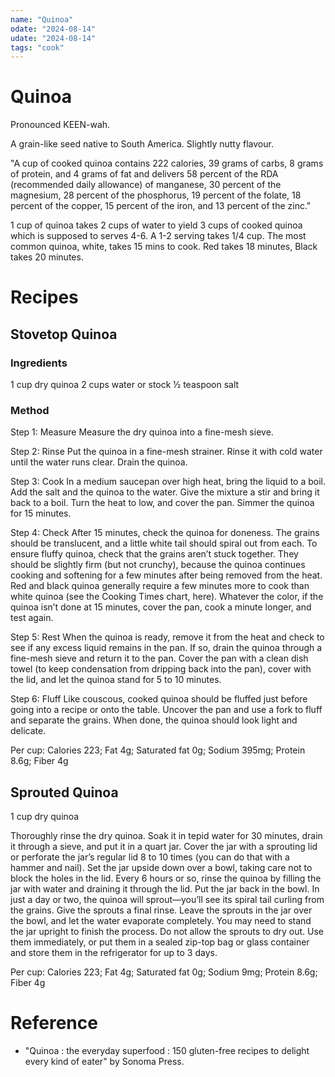 ```yaml
---
name: "Quinoa"
odate: "2024-08-14"
udate: "2024-08-14"
tags: "cook"
---
```


# Quinoa

Pronounced KEEN-wah.



A grain-like seed native to South America. Slightly nutty flavour.

"A cup of cooked quinoa contains 222 calories, 39 grams of carbs, 8 grams of protein, and 4 grams of fat and delivers 58 percent of the RDA (recommended daily allowance) of manganese, 30 percent of the magnesium, 28 percent of the phosphorus, 19 percent of the folate, 18 percent of the copper, 15 percent of the iron, and 13 percent of the zinc."

1 cup of quinoa takes 2 cups of water to yield 3 cups of cooked quinoa which is supposed to serves 4-6. A 1-2 serving takes 1/4 cup. The most common quinoa, white, takes 15 mins to cook. Red takes 18 minutes, Black takes 20 minutes.

# Recipes

## Stovetop Quinoa

### Ingredients

1 cup dry quinoa
2 cups water or stock
½ teaspoon salt

### Method

Step 1: Measure Measure the dry quinoa into a fine-mesh sieve.

Step 2: Rinse Put the quinoa in a fine-mesh strainer. Rinse it with cold water until the water runs clear. Drain the quinoa.

Step 3: Cook In a medium saucepan over high heat, bring the liquid to a boil. Add the salt and the quinoa to the water. Give the mixture a stir and bring it back to a boil. Turn the heat to low, and cover the pan. Simmer the quinoa for 15 minutes.

Step 4: Check After 15 minutes, check the quinoa for doneness. The grains should be translucent, and a little white tail should spiral out from each. To ensure fluffy quinoa, check that the grains aren’t stuck together. They should be slightly firm (but not crunchy), because the quinoa continues cooking and softening for a few minutes after being removed from the heat.
Red and black quinoa generally require a few minutes more to cook than white quinoa (see the Cooking Times chart, here). Whatever the color, if the quinoa isn’t done at 15 minutes, cover the pan, cook a minute longer, and test again.

Step 5: Rest When the quinoa is ready, remove it from the heat and check to see if any excess liquid remains in the pan. If so, drain the quinoa through a fine-mesh sieve and return it to the pan. Cover the pan with a clean dish towel (to keep condensation from dripping back into the pan), cover with the lid, and let the quinoa stand for 5 to 10 minutes.

Step 6: Fluff Like couscous, cooked quinoa should be fluffed just before going into a recipe or onto the table. Uncover the pan and use a fork to fluff and separate the grains. When done, the quinoa should look light and delicate.

Per cup: Calories 223; Fat 4g; Saturated fat 0g; Sodium 395mg; Protein 8.6g; Fiber 4g

## Sprouted Quinoa

1 cup dry quinoa

Thoroughly rinse the dry quinoa. Soak it in tepid water for 30 minutes, drain it through a sieve, and put it in a quart jar.
Cover the jar with a sprouting lid or perforate the jar’s regular lid 8 to 10 times (you can do that with a hammer and nail). Set the jar upside down over a bowl, taking care not to block the holes in the lid.
Every 6 hours or so, rinse the quinoa by filling the jar with water and draining it through the lid. Put the jar back in the bowl. In just a day or two, the quinoa will sprout—you’ll see its spiral tail curling from the grains. Give the sprouts a final rinse.
Leave the sprouts in the jar over the bowl, and let the water evaporate completely. You may need to stand the jar upright to finish the process. Do not allow the sprouts to dry out.
Use them immediately, or put them in a sealed zip-top bag or glass container and store them in the refrigerator for up to 3 days.


Per cup: Calories 223; Fat 4g; Saturated fat 0g; Sodium 9mg; Protein 8.6g; Fiber 4g


# Reference

- "Quinoa : the everyday superfood : 150 gluten-free recipes to delight every kind of eater" by Sonoma Press.
